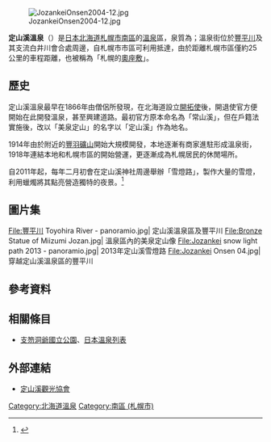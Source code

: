 {{coord|42|57|54.0|N|141|09|45.4|E|type:landmark_region:JP-01|display=title}}
{{Location map | Japan Hokkaido
| lat_deg = 42 | lat_min = 57 | lat_sec = 54.0 | lat_dir = N
| lon_deg = 141 | lon_min = 09 | lon_sec = 45.4 | lon_dir = E
| label = 定山溪溫泉
| position = bottom
| mark = Map pointer.svg
| marksize = 6
| width = 350
| float = right
| caption = 定山溪溫泉的位置
| alt = 定山溪溫泉的位置
}}

[[File:JozankeiOnsen2004-12.jpg|thumb]]

'''定山溪溫泉'''（{{jpn|j=定山渓温泉|hg=じょうざんけいおんせん}}）是[[日本|日本]][[北海道|北海道]][[札幌市|札幌市]][[南區_(札幌市)|南區]]的[[溫泉|溫泉]]區，泉質為{{Tsl|ja|塩化物泉|鹽化物泉}}；溫泉街位於[[豐平川|豐平川]]及其支流白井川會合處周邊，自札幌市市區可利用{{Tsl|ja|国道230号|國道230號}}抵達，由於距離札幌市區僅約25公里的車程距離，也被稱為「札幌的[[奧座敷|奧座敷]]」。

== 歷史 ==

定山溪溫泉最早在1866年由僧侶{{Tsl|ja|美泉定山}}所發現，在北海道設立[[開拓使|開拓使]]後，開退使官方便開始在此開發溫泉，甚至興建道路。最初官方原本命名為「常山溪」，但在戶籍法實施後，改以「美泉定山」的名字以「定山溪」作為地名。

1914年由於附近的[[豐羽礦山|豐羽礦山]]開始大規模開發，本地逐漸有商家進駐形成溫泉街，1918年連結本地和札幌市區的{{Tsl|ja|定山渓鉄道線|定山溪鐵道線}}開始營運，更逐漸成為札幌居民的休閒場所。

自2011年起，每年二月初會在定山溪神社周邊舉辦「雪燈路」，製作大量的雪燈，利用蠟燭將其點亮營造獨特的夜景。<ref>{{Cite news| url=https://pocketjapan.tw/7090/| title=冬季限定：浪漫雪燈路！北海道定山溪溫泉| date=2018-11-25| work=口袋日本| accessdate=2018-12-23| archive-date=2018-12-23| archive-url=https://web.archive.org/web/20181223211448/https://pocketjapan.tw/7090/| dead-url=yes}}</ref>

== 圖片集 ==
<gallery widths=200px heights=200px>
File:豐平川 Toyohira River - panoramio.jpg| 定山溪溫泉區及豐平川
File:Bronze Statue of Miizumi Jozan.jpg| 溫泉區內的美泉定山像
File:Jozankei snow light path 2013 - panoramio.jpg| 2013年定山溪雪燈路
File:Jozankei Onsen 04.jpg| 穿越定山溪溫泉區的豐平川
</gallery>

== 參考資料 ==
{{Reflist}}

== 相關條目 ==
* [[支笏洞爺國立公園|支笏洞爺國立公園]]、[[日本溫泉列表|日本溫泉列表]]

== 外部連結 ==
{{Commonscat|Jozankei Onsen}}
* {{Zh-tw}} [http://jozankei.jp/zh-hant/ 定山溪觀光協會]{{Wayback|url=http://jozankei.jp/zh-hant/ |date=20190104040043 }}

{{DEFAULTSORT:Jozankei Onsen}}
[[Category:北海道溫泉|Category:北海道溫泉]]
[[Category:南區_(札幌市)|Category:南區 (札幌市)]]
